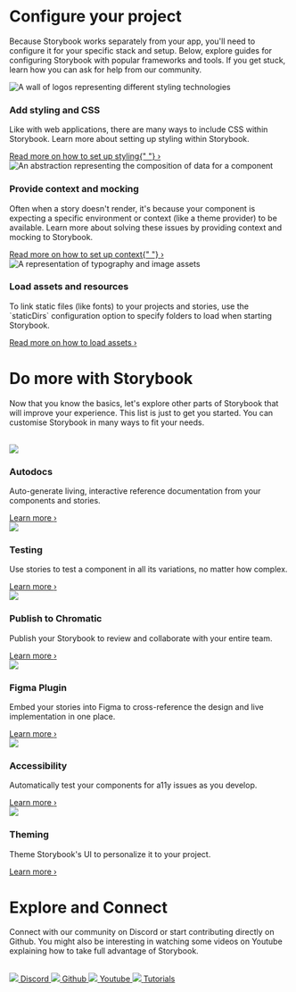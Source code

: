 

<Meta title="Configure your project" />

# Configure your project

Because Storybook works separately from your app, you'll need to configure it for your specific stack and setup. Below, explore guides for configuring Storybook with popular frameworks and tools. If you get stuck, learn how you can ask for help from our community.

<div className="section">
  <div className="section-item">
    <img
      src={Styling}
      alt="A wall of logos representing different styling technologies"
    />
    <div className="block">
      <h3>Add styling and CSS</h3>
      <p>
        Like with web applications, there are many ways to include CSS within
        Storybook. Learn more about setting up styling within Storybook.
      </p>
      <a
        href="https://storybook.js.org/docs/react/configure/styling-and-css"
        target="_blank"
      >
        Read more on how to set up styling{" "}
        <span className="chevron">&#8250;</span>
      </a>
    </div>
  </div>
  <div className="section-item">
    <img
      src={Context}
      alt="An abstraction representing the composition of data for a component"
    />
    <div className="block">
      <h3>Provide context and mocking</h3>
      <p>
        Often when a story doesn't render, it's because your component is
        expecting a specific environment or context (like a theme provider) to
        be available. Learn more about solving these issues by providing context
        and mocking to Storybook.
      </p>
      <a
        href="https://storybook.js.org/docs/react/writing-stories/decorators#context-for-mocking"
        target="_blank"
      >
        Read more on how to set up context{" "}
        <span className="chevron">&#8250;</span>
      </a>
    </div>
  </div>
  <div className="section-item">
    <img src={Assets} alt="A representation of typography and image assets" />
    <div className="block">
      <h3>Load assets and resources</h3>
      <p>
        To link static files (like fonts) to your projects and stories, use the
        `staticDirs` configuration option to specify folders to load when
        starting Storybook.
      </p>
      <a
        href="https://storybook.js.org/docs/react/configure/images-and-assets"
        target="_blank"
      >
        Read more on how to load assets <span className="chevron">&#8250;</span>
      </a>
    </div>
  </div>
</div>

# Do more with Storybook

Now that you know the basics, let's explore other parts of Storybook that will improve your experience. This list is just to get you started. You can customise Storybook in many ways to fit your needs.

<br />

<div className="section">
  <div className="features-grid-container">
    <div className="grid-item">
      <img src={Document} />
      <h3>Autodocs</h3>
      <p>
        Auto-generate living, interactive reference documentation from your
        components and stories.
      </p>
      <a
        href="https://storybook.js.org/docs/react/writing-docs/autodocs"
        target="_blank"
      >
        Learn more <span className="chevron">&#8250;</span>
      </a>
    </div>
    <div className="grid-item">
      <img src={Checkmark} />
      <h3>Testing</h3>
      <p>
        Use stories to test a component in all its variations, no matter how
        complex.
      </p>
      <a
        href="https://storybook.js.org/docs/react/writing-tests/introduction"
        target="_blank"
      >
        Learn more <span className="chevron">&#8250;</span>
      </a>
    </div>
    <div className="grid-item">
      <img src={Chromatic} />
      <h3>Publish to Chromatic</h3>
      <p>
        Publish your Storybook to review and collaborate with your entire team.
      </p>
      <a
        href="https://storybook.js.org/docs/react/sharing/publish-storybook#publish-storybook-with-chromatic"
        target="_blank"
      >
        Learn more <span className="chevron">&#8250;</span>
      </a>
    </div>
    <div className="grid-item">
      <img src={Figma} />
      <h3>Figma Plugin</h3>
      <p>
        Embed your stories into Figma to cross-reference the design and live
        implementation in one place.
      </p>
      <a
        href="https://storybook.js.org/docs/react/sharing/design-integrations#embed-storybook-in-figma-with-the-plugin"
        target="_blank"
      >
        Learn more <span className="chevron">&#8250;</span>
      </a>
    </div>
    <div className="grid-item">
      <img src={Accessibility} />
      <h3>Accessibility</h3>
      <p>Automatically test your components for a11y issues as you develop.</p>
      <a
        href="https://storybook.js.org/docs/react/writing-tests/accessibility-testing"
        target="_blank"
      >
        Learn more <span className="chevron">&#8250;</span>
      </a>
    </div>
    <div className="grid-item">
      <img src={Typography} />
      <h3>Theming</h3>
      <p>Theme Storybook's UI to personalize it to your project.</p>
      <a
        href="https://storybook.js.org/docs/react/configure/theming"
        target="_blank"
      >
        Learn more <span className="chevron">&#8250;</span>
      </a>
    </div>
  </div>
</div>

# Explore and Connect

Connect with our community on Discord or start contributing directly on Github. You might also be interesting in watching some videos on Youtube explaining how to take full advantage of Storybook.

<br />

<div className="section">
  <div className="card-grid-container">
    <a
      className="explore-card"
      href="https://discord.gg/storybook"
      target="_blank"
    >
      <img src={Discord} />
      <span>Discord</span>
    </a>
    <a
      className="explore-card"
      href="https://github.com/storybookjs/storybook"
      target="_blank"
    >
      <img src={Github} />
      <span>Github</span>
    </a>
    <a
      className="explore-card"
      href="https://www.youtube.com/@chromaticui"
      target="_blank"
    >
      <img src={Youtube} />
      <span>Youtube</span>
    </a>
    <a
      className="explore-card"
      href="https://storybook.js.org/tutorials/"
      target="_blank"
    >
      <img src={Tutorials} />
      <span>Tutorials</span>
    </a>
  </div>
</div>

<style>
  {`
  .section {
    width: 100%;
    margin-bottom: 64px;
  }

  .section img {
    border-radius: 10px;
    max-height: 170px;
  }

  .section-item {
    width: 100%;
    margin-bottom: 20px;
    width: 100%;
    display: flex;
    gap: 18px;
    align-items: center;
  }

  .section-item a,
  .grid-item a {
    font-size: 13px;
    transition: transform 150ms ease-out,color 150ms ease-out;
  }

  .section-item img {
    min-width: 297px;
  }

  .section-item a > p,
  .grid-item a > p {
    all: unset;
  }

  .block {
    flex: 1;
    margin-left: 10px;
  }

  .chevron {
    margin-left: 5px;
  }

  .features-grid-container {
    display: grid;
    grid-template-columns: repeat(3, 1fr);
    grid-gap: 40px 20px;
  }

  .grid-item img {
    max-height: 48px;
    margin-bottom: 12px;
  }

  .card-grid-container {
    display: grid;
    grid-template-columns: repeat(4, 1fr);
    grid-gap: 20px;
  }

  .explore-card {
    border-radius: 8px;
    border: 2px solid #00000010;
    padding: 20px;
    display: grid;
    justify-content: center;
    font-weight: 700;
    transition: background 150ms ease-out, border 150ms ease-out, transform 150ms ease-out;
    color: #333333;
    gap: 8px;
  }

  .explore-card:hover {
    border-color: #1EA7FD50;
    transform: translate3d(0, -3px, 0);
    box-shadow: rgba(0, 0, 0, 0.08) 0 3px 10px 0;
  }

  .explore-card:active {
    border-color: #1EA7FD;
    transform: translate3d(0, 0, 0);
  }

  section h3 {
    font-size: 16px !important;
  }

  .card-background {
    width: 100%;
    height: 150px;
    background-color: #ccc;
  }

  @media screen and (max-width: 600px) {
    .section-item {
      flex-direction: column;
      align-items: flex-start;
    }
    .block {
      margin-left: 0;
      margin-top: 10px;
    }
    .features-grid-container {
      grid-template-columns: repeat(1, 1fr);
    }
    .card-grid-container {
      grid-template-columns: repeat(2, 1fr);
    }
  }
  `}
</style>
